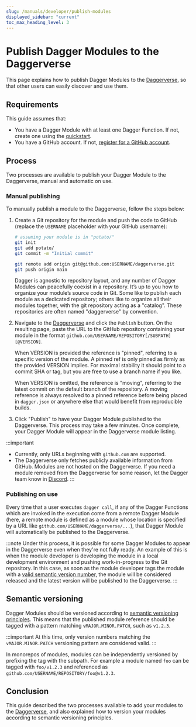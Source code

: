 ```yaml
---
slug: /manuals/developer/publish-modules
displayed_sidebar: "current"
toc_max_heading_level: 3
---
```


# Publish Dagger Modules to the Daggerverse

This page explains how to publish Dagger Modules to the [Daggerverse](https://daggerverse.dev), so that other users can easily discover and use them.

## Requirements

This guide assumes that:

- You have a Dagger Module with at least one Dagger Function. If not, create one using the [quickstart](../quickstart/index.mdx).
- You have a GitHub account. If not, [register for a GitHub account](https://github.com/signup).

## Process

Two processes are available to publish your Dagger Module to the Daggerverse, manual and automatic on use.

### Manual publishing

To manually publish a module to the Daggerverse, follow the steps below:

1. Create a Git repository for the module and push the code to GitHub (replace the `USERNAME` placeholder with your GitHub username):

    ```sh
    # assuming your module is in "potato/"
    git init
    git add potato/
    git commit -m "Initial commit"

    git remote add origin git@github.com:USERNAME/daggerverse.git
    git push origin main
    ```

    Dagger is agnostic to repository layout, and any number of Dagger Modules can peacefully coexist in a repository. It’s up to you how to organize your module’s source code in Git. Some like to publish each module as a dedicated repository; others like to organize all their modules together, with the git repository acting as a "catalog". These repositories are often named "daggerverse" by convention.

1. Navigate to the [Daggerverse](https://daggerverse.dev) and click the `Publish` button. On the resulting page, paste the URL to the GitHub repository containing your module in the format `github.com/USERNAME/REPOSITORY[/SUBPATH][@VERSION]`.

    When VERSION is provided the reference is "pinned", referring to a specific version of the module. A pinned ref is only pinned as firmly as the provided VERSION implies. For maximal stability it should point to a commit SHA or tag, but you are free to use a branch name if you like.

    When VERSION is omitted, the reference is "moving", referring to the latest commit on the default branch of the repository. A moving reference is always resolved to a pinned reference before being placed in `dagger.json` or anywhere else that would benefit from reproducible builds.

1. Click "Publish" to have your Dagger Module published to the Daggerverse. This process may take a few minutes. Once complete, your Dagger Module will appear in the Daggerverse module listing.

:::important
- Currently, only URLs beginning with `github.com` are supported.
- The Daggerverse only fetches publicly available information from GitHub. Modules are not hosted on the Daggerverse. If you need a module removed from the Daggerverse for some reason, let the Dagger team know in [Discord](https://discord.gg/dagger-io).
:::

### Publishing on use

Every time that a user executes `dagger call`, if any of the Dagger Functions which are invoked in the execution come from a remote Dagger Module (here, a remote module is defined as a module whose location is specified by a URL like `github.com/USERNAME/daggerverse/...`), that Dagger Module will automatically be published to the Daggerverse.

:::note
Under this process, it is possible for some Dagger Modules to appear in the Daggerverse even when they're not fully ready. An example of this is when the module developer is developing the module in a local development environment and pushing work-in-progress to the Git repository. In this case, as soon as the module developer tags the module with a [valid semantic version number](#semantic-versioning), the module will be considered released and the latest version will be published to the Daggerverse.
:::

## Semantic versioning

Dagger Modules should be versioned according to [semantic versioning principles](https://semver.org/). This means that the published module reference should be tagged with a pattern matching `vMAJOR.MINOR.PATCH`, such as `v1.2.3`.

:::important
At this time, only version numbers matching the `vMAJOR.MINOR.PATCH` versioning pattern are considered valid.
:::

In monorepos of modules, modules can be independently versioned by prefixing the tag with the subpath. For example a module named `foo` can be tagged with `foo/v1.2.3` and referenced as `github.com/USERNAME/REPOSITORY/foo@v1.2.3`.

## Conclusion

This guide described the two processes available to add your modules to the [Daggerverse](https://daggerverse.dev), and also explained how to version your modules according to semantic versioning principles.
